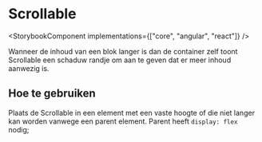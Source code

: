 
# Scrollable

<StorybookComponent implementations={["core", "angular", "react"]} />

Wanneer de inhoud van een blok langer is dan de container zelf toont Scrollable een schaduw randje om aan te geven dat er meer inhoud aanwezig is.

## Hoe te gebruiken

Plaats de Scrollable in een element met een vaste hoogte of die niet langer kan worden vanwege een parent element. Parent heeft `display: flex` nodig;
